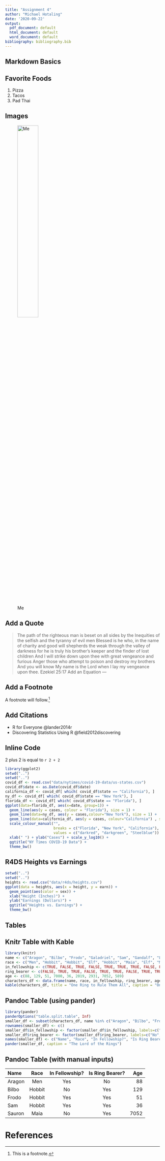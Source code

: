 ```yaml
---
title: "Assignment 4"
author: "Michael Hotaling"
date: '2020-09-22'
output:
  pdf_document: default
  html_document: default
  word_document: default
bibliography: bibliography.bib
---
```


Markdown Basics
---


Favorite Foods
---
1. Pizza
2. Tacos
3. Pad Thai

Images
---
![Me]("MFW.jpg"){width=40%}


Add a Quote
---
> The path of the righteous man is beset on all sides by the
Inequities of the selfish and the tyranny of evil men
Blessed is he who, in the name of charity and good will
shepherds the weak through the valley of darkness
for he is truly his brother's keeper and the finder of lost children
And I will strike down upon thee with great vengeance and furious
Anger those who attempt to poison and destroy my brothers
And you will know
My name is the Lord when I lay my vengeance upon thee. Ezekiel 25:17
Add an Equation
---
\begin{equation}
 \Pr(A|B)=\frac{\Pr(B|A)\Pr(A)}{\Pr(B|A)\Pr(A)+\Pr(B|\neg A)\Pr(\neg A)}
\end{equation}


Add a Footnote
---
A footnote will follow.^[This is a footnote.]


## Add Citations

* R for Everyone @lander2014r
* Discovering Statistics Using R @field2012discovering

Inline Code
---
2 plus 2 is equal to `r 2 + 2`

```r
library(ggplot2)
setwd("..")
setwd("..")
covid_df <- read.csv("data/nytimes/covid-19-data/us-states.csv")
covid_df$date <- as.Date(covid_df$date)
california_df <- covid_df[ which( covid_df$state == "California"), ]
ny_df <- covid_df[ which( covid_df$state == "New York"), ]
florida_df <- covid_df[ which( covid_df$state == "Florida"), ]
ggplot(data=florida_df, aes(x=date, group=1)) +
  geom_line(aes(y = cases, colour = "Florida"), size = 1) +
  geom_line(data=ny_df, aes(y = cases,colour="New York"), size = 1) +
  geom_line(data=california_df, aes(y = cases, colour="California") , size = 1) +
  scale_colour_manual("",
                      breaks = c("Florida", "New York", "California"),
                      values = c("darkred", "darkgreen", "Steelblue")) +
  xlab(" ") + ylab("Cases") + scale_y_log10() +
  ggtitle("NY Times COVID-19 Data") + 
  theme_bw()
```

R4DS Heights vs Earnings
---
```r
setwd("..")
setwd("..")
heights <- read.csv("data/r4ds/heights.csv")
ggplot(data = heights, aes(x = height, y = earn)) + 
  geom_point(aes(color = sex)) +
  xlab("Height (Inches)") +
  ylab("Earnings (Dollars)") +
  ggtitle("Heights vs. Earnings") +
  theme_bw()
```

Tables
---

Knitr Table with Kable
---
```r
library(knitr)
name <- c("Aragon", "Bilbo", "Frodo", "Galadriel", "Sam", "Gandalf", "Legolas", "Sauron", "Gollum")
race <- c("Men", "Hobbit", "Hobbit", "Elf", "Hobbit", "Maia", "Elf", "Maia", "Hobbit")
in_fellowship <- c(TRUE, FALSE, TRUE, FALSE, TRUE, TRUE, TRUE, FALSE, FALSE)
ring_bearer <- c(FALSE, TRUE, TRUE, FALSE, TRUE, TRUE, FALSE, TRUE, TRUE)
age <- c(88, 129, 51, 7000, 36, 2019, 2931, 7052, 589)
characters_df <- data.frame(name, race, in_fellowship, ring_bearer, age)
kable(characters_df, title = "One Ring to Rule Them All", caption = "One Ring to Rule Them All" )
```


Pandoc Table (using pander)
---
```r
library(pander)
panderOptions("table.split.table", Inf)
smaller_df <- subset(characters_df, name %in% c("Aragon", "Bilbo", "Frodo", "Sam", "Sauron"))
rownames(smaller_df) <- c()
smaller_df$in_fellowship <- factor(smaller_df$in_fellowship, labels=c("No", "Yes"))
smaller_df$ring_bearer <- factor(smaller_df$ring_bearer, labels=c("No", "Yes"))
names(smaller_df) <- c("Name", "Race", "In Fellowship?", "Is Ring Bearer?", "Age")
pander(smaller_df, caption = "The Lord of the Rings")
```

Pandoc Table (with manual inputs)
---
Name     Race	     In Fellowship?	     Is Ring Bearer?	     Age
------- --------- ------------------ -------------------- -------
Aragon  	Men	      Yes  	              No	                88
Bilbo	    Hobbit   	No	                Yes               	129
Frodo	    Hobbit	  Yes	                Yes	                51
Sam	      Hobbit	  Yes	                Yes               	36
Sauron   	Maia    	No	                Yes	                7052
------- --------- ------------------ -------------------- -------




# References